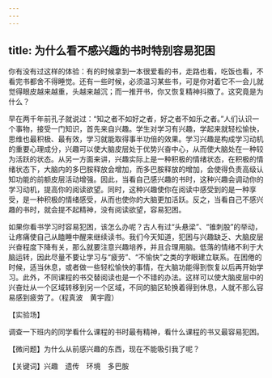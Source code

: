```yaml
---
---
---
```

title: 为什么看不感兴趣的书时特别容易犯困
---




你有没有过这样的体验：有的时候拿到一本很爱看的书，走路也看，吃饭也看，不看完书都舍不得睡觉。还有一些时候，必须温习某些书，可是你对着它不一会儿就觉得眼皮越来越重，头越来越沉；而一推开书，你又恢复精神抖擞了。这究竟是为什么？

早在两千年前孔子就说过：“知之者不如好之者，好之者不如乐之者。”人们认识一个事物，接受一门知识，首先来自兴趣。学生对学习有兴趣，学起来就轻松愉快，思维也最积极、最有效，学习就能取得事半功倍的效果。学习兴趣是构成学习动机的重要心理成分，兴趣可以使大脑皮层处于优势兴奋中心，从而使大脑处在一种较为活跃的状态。从另一方面来讲，兴趣实际上是一种积极的情绪状态，在积极的情绪状态下，大脑内的多巴胺释放会增加，而多巴胺释放的增加，会使得负责高级认知功能的前额皮层活动增强。因此，当看自己感兴趣的书时，这种兴趣会调动你的学习动机，提高你的阅读欲望。同时，这种兴趣使你在阅读中感受到的是一种享受，是一种积极的情绪感受，从而也使你的大脑更加活跃。反之，当看自己不感兴趣的书时，就会提不起精神，没有阅读欲望，容易犯困。

如果你看书学习时容易犯困，该怎么办呢？古人有过“头悬梁”、“锥刺股”的举动，让疼痛使自己从瞌睡中醒来继续读书。我们今天知道，犯困与兴趣缺乏、大脑皮层兴奋程度下降有关，那么就要注意兴趣培养，并且合理用脑。低落的情绪不利于大脑运转，因此尽量不要让学习与“疲劳”、“不愉快”之类的字眼建立联系。在困倦的时候，适当休息，或者做一些轻松愉快的事情，在大脑功能得到恢复以后再开始学习。此外，不同课程的书交替阅读也是一个不错的办法。这样可以使大脑皮层中的兴奋灶从一个区域转移到另一个区域，不同的脑区轮换着得到休息，人就不那么容易感到疲劳了。（程真波　黄宇霞）





【实验场】

调查一下班内的同学看什么课程的书时最有精神，看什么课程的书又最容易犯困。

【微问题】为什么从前感兴趣的东西，现在不能吸引我了呢？

【关键词】兴趣　遗传　环境　多巴胺